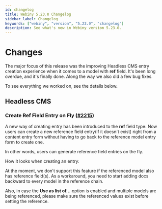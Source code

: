 ```yaml
---
id: changelog
title: Webiny 5.23.0 Changelog
sidebar_label: Changelog
keywords: ["webiny", "version", "5.23.0", "changelog"]
description: See what's new in Webiny version 5.23.0.
---
```



# Changes

The major focus of this release was the improving Headless CMS entry creation experience when it comes to a model with **ref** field.
It's been long overdue, and it's finally done. Along the way we also did a few bug fixes.

To see everything we worked on, see the details below.

## Headless CMS

### Create Ref Field Entry on Fly ([#2215](https://github.com/webiny/webiny-js/pull/2215))

A new way of creating entry has been introduced to the **ref** field type.
Now users can create a new reference field entry(if it doesn't exist) right from a content entry form without having to go back to the reference model entry form to create one.

In other words, users can generate reference field entries on the fly.

How it looks when creating an entry:

<CenteredImage shadow={false} title="Create new ref field entry button" src={createNewRefFieldEntry}/>

<CenteredImage shadow={false} title="Create new ref field entry dialog" src={createNewRefFieldEntryDialog}/>

At the moment, we don't support this feature if the referenced model also has reference field(s). As a workaround, you need to start adding docs backward to every model in the reference chain.

Also, in case the **Use as list of...** option is enabled and multiple models are being referenced, please make sure the referenced values exist before setting the reference.

